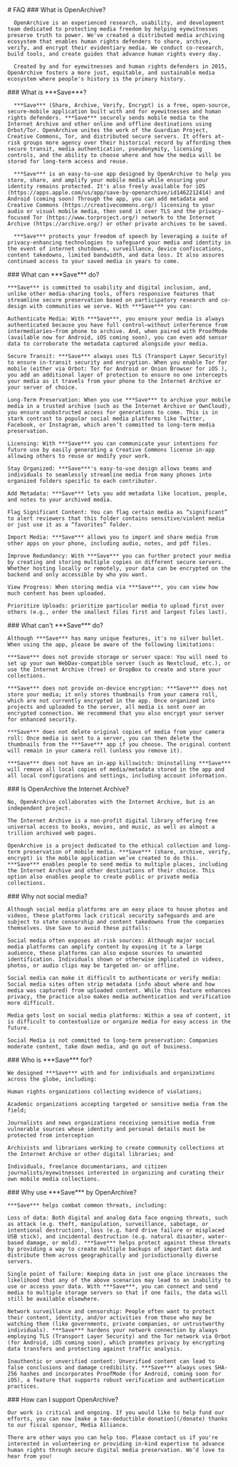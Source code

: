 
<HeaderSection>
  # FAQ

</HeaderSection>

<QuestionsSection>
  <QuestionItem>
      ### What is OpenArchive?

      OpenArchive is an experienced research, usability, and development team dedicated to protecting media freedom by helping eyewitnesses preserve truth to power. We've created a distributed media archiving ecosystem that enables human rights defenders to share, archive, verify, and encrypt their evidentiary media. We conduct co-research, build tools, and create guides that advance human rights every day.

      Created by and for eyewitnesses and human rights defenders in 2015, OpenArchive fosters a more just, equitable, and sustainable media ecosystem where people's history is the primary history.

  </QuestionItem>

  <QuestionItem>
      ### What is ***Save***?

      ***Save*** (Share, Archive, Verify, Encrypt) is a free, open-source, secure-mobile application built with and for eyewitnesses and human rights defenders. ***Save*** securely sends mobile media to the Internet Archive and other online and offline destinations using Orbot/Tor. OpenArchive unites the work of the Guardian Project, Creative Commons, Tor, and distributed secure servers. It offers at-risk groups more agency over their historical record by affording them secure transit, media authentication, pseudonymity, licensing controls, and the ability to choose where and how the media will be stored for long-term access and reuse.

      ***Save*** is an easy-to-use app designed by OpenArchive to help you store, share, and amplify your mobile media while ensuring your identity remains protected. It's also freely available for iOS (https://apps.apple.com/us/app/save-by-openarchive/id1462212414) and Android (coming soon) Through the app, you can add metadata and Creative Commons (https://creativecommons.org/) licensing to your audio or visual mobile media, then send it over TLS and the privacy-focused Tor (https://www.torproject.org/) network to the Internet Archive (https://archive.org/) or other private archives to be saved.

      ***Save*** protects your freedom of speech by leveraging a suite of privacy-enhancing technologies to safeguard your media and identity in the event of internet shutdowns, surveillance, device confiscations, content takedowns, limited bandwidth, and data loss. It also assures continued access to your saved media in years to come.

  </QuestionItem>
  <QuestionItem>
    ### What can ***Save*** do?

    ***Save*** is committed to usability and digital inclusion, and, unlike other media-sharing tools, offers responsive features that streamline secure preservation based on participatory research and co-design with communities we serve. With ***Save*** you can:

    Authenticate Media: With ***Save***, you ensure your media is always authenticated because you have full control—without interference from intermediaries—from phone to archive. And, when paired with ProofMode (available now for Android, iOS coming soon), you can even add sensor data to corroborate the metadata captured alongside your media.

    Secure Transit: ***Save*** always uses TLS (Transport Layer Security) to ensure in-transit security and encryption. When you enable Tor for mobile (either via Orbot: Tor for Android or Onion Browser for iOS ), you add an additional layer of protection to ensure no one intercepts your media as it travels from your phone to the Internet Archive or your server of choice.

    Long-Term Preservation: When you use ***Save*** to archive your mobile media in a trusted archive (such as the Internet Archive or OwnCloud), you ensure unobstructed access for generations to come. This is in stark contrast to popular social media platforms like Twitter, Facebook, or Instagram, which aren’t committed to long-term media preservation.

    Licensing: With ***Save*** you can communicate your intentions for future use by easily generating a Creative Commons license in-app allowing others to reuse or modify your work.

    Stay Organized: ***Save***'s easy-to-use design allows teams and individuals to seamlessly streamline media from many phones into organized folders specific to each contributor.

    Add Metadata: ***Save*** lets you add metadata like location, people, and notes to your archived media.

    Flag Significant Content: You can flag certain media as “significant” to alert reviewers that this folder contains sensitive/violent media or just use it as a “favorites” folder.

    Import Media: ***Save*** allows you to import and share media from other apps on your phone, including audio, notes, and pdf files.

    Improve Redundancy: With ***Save*** you can further protect your media by creating and storing multiple copies on different secure servers. Whether hosting locally or remotely, your data can be encrypted on the backend and only accessible by who you want.

    View Progress: When storing media via ***Save***, you can view how much content has been uploaded.

    Prioritize Uploads: prioritize particular media to upload first over others (e.g., order the smallest files first and largest files last).

  </QuestionItem>
  <QuestionItem>
    ### What can't ***Save*** do?

    Although ***Save*** has many unique features, it's no silver bullet. When using the app, please be aware of the following limitations:

    ***Save*** does not provide storage or server space: You will need to set up your own WebDav-compatible server (such as Nextcloud, etc.), or use the Internet Archive (free) or DropBox to create and store your collections.

    ***Save*** does not provide on-device encryption: ***Save*** does not store your media; it only stores thumbnails from your camera roll, which are not currently encrypted in the app. Once organized into projects and uploaded to the server, all media is sent over an encrypted connection. We recommend that you also encrypt your server for enhanced security.

    ***Save*** does not delete original copies of media from your camera roll: Once media is sent to a server, you can then delete the thumbnails from the ***Save*** app if you choose. The original content will remain in your camera roll (unless you remove it).

    ***Save*** does not have an in-app killswitch: Uninstalling ***Save*** will remove all local copies of media/metadata stored in the app and all local configurations and settings, including account information.

  </QuestionItem>
  <QuestionItem>
    ### Is OpenArchive the Internet Archive?

    No, OpenArchive collaborates with the Internet Archive, but is an independent project.

    The Internet Archive is a non-profit digital library offering free universal access to books, movies, and music, as well as almost a trillion archived web pages.

    OpenArchive is a project dedicated to the ethical collection and long-term preservation of mobile media. ***Save*** (share, archive, verify, encrypt) is the mobile application we’ve created to do this. ***Save*** enables people to send media to multiple places, including the Internet Archive and other destinations of their choice. This option also enables people to create public or private media collections.

  </QuestionItem>
  <QuestionItem>
    ### Why not social media?

    Although social media platforms are an easy place to house photos and videos, these platforms lack critical security safeguards and are subject to state censorship and content takedowns from the companies themselves. Use Save to avoid these pitfalls:

    Social media often exposes at-risk sources: Although major social media platforms can amplify content by exposing it to a large audience, these platforms can also expose sources to unwanted identification. Individuals shown or otherwise implicated in videos, photos, or audio clips may be targeted on- or offline.

    Social media can make it difficult to authenticate or verify media: Social media sites often strip metadata (info about where and how media was captured) from uploaded content. While this feature enhances privacy, the practice also makes media authentication and verification more difficult.

    Media gets lost on social media platforms: Within a sea of content, it is difficult to contextualize or organize media for easy access in the future.

    Social Media is not committed to long-term preservation: Companies moderate content, take down media, and go out of business.

  </QuestionItem>
  <QuestionItem>
    ### Who is ***Save*** for?

    We designed ***Save*** with and for individuals and organizations across the globe, including:

    Human rights organizations collecting evidence of violations;

    Academic organizations accepting targeted or sensitive media from the field;

    Journalists and news organizations receiving sensitive media from vulnerable sources whose identity and personal details must be protected from interception

    Archivists and librarians working to create community collections at the Internet Archive or other digital libraries; and

    Individuals, freelance documentarians, and citizen journalists/eyewitnesses interested in organizing and curating their own mobile media collections.

  </QuestionItem>
  <QuestionItem>
    ### Why use ***Save*** by OpenArchive?

    ***Save*** helps combat common threats, including:

    Loss of data: Both digital and analog data face ongoing threats, such as attack (e.g. theft, manipulation, surveillance, sabotage, or intentional destruction), loss (e.g. hard drive failure or misplaced USB stick), and incidental destruction (e.g. natural disaster, water-based damage, or mold). ***Save*** helps protect against these threats by providing a way to create multiple backups of important data and distribute them across geographically and jurisdictionally diverse servers.

    Single point of failure: Keeping data in just one place increases the likelihood that any of the above scenarios may lead to an inability to use or access your data. With ***Save***, you can connect and send media to multiple storage servers so that if one fails, the data will still be available elsewhere.

    Network surveillance and censorship: People often want to protect their content, identity, and/or activities from those who may be watching them (like governments, private companies, or untrustworthy individuals). ***Save*** hardens your network connection by always employing TLS (Transport Layer Security) and the Tor network via Orbot (for Android, iOS coming soon), which promotes privacy by encrypting data transfers and protecting against traffic analysis.

    Inauthentic or unverified content: Unverified content can lead to false conclusions and damage credibility. ***Save*** always uses SHA-256 hashes and incorporates ProofMode (for Android, coming soon for iOS), a feature that supports robust verification and authentication practices.

  </QuestionItem>
  <QuestionItem>
    ### How can I support OpenArchive?

    Our work is critical and ongoing. If you would like to help fund our efforts, you can now [make a tax-deductible donation](/donate) thanks to our fiscal sponsor, Media Alliance.

    There are other ways you can help too. Please contact us if you're interested in volunteering or providing in-kind expertise to advance human rights through secure digital media preservation. We’d love to hear from you!

  </QuestionItem>
</QuestionsSection>
<ContactUsSection />
